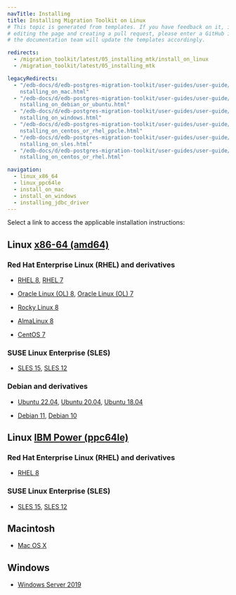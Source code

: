 ```yaml
---
navTitle: Installing
title: Installing Migration Toolkit on Linux
# This topic is generated from templates. If you have feedback on it, instead of
# editing the page and creating a pull request, please enter a GitHub issue and
# the documentation team will update the templates accordingly.

redirects:
  - /migration_toolkit/latest/05_installing_mtk/install_on_linux
  - /migration_toolkit/latest/05_installing_mtk

legacyRedirects:
  - "/edb-docs/d/edb-postgres-migration-toolkit/user-guides/user-guide/55.0.0/i\
    nstalling_on_mac.html"
  - "/edb-docs/d/edb-postgres-migration-toolkit/user-guides/user-guide/55.0.0/i\
    nstalling_on_debian_or_ubuntu.html"
  - "/edb-docs/d/edb-postgres-migration-toolkit/user-guides/user-guide/55.0.0/i\
    nstalling_on_windows.html"
  - "/edb-docs/d/edb-postgres-migration-toolkit/user-guides/user-guide/55.0.0/i\
    nstalling_on_centos_or_rhel_ppcle.html"
  - "/edb-docs/d/edb-postgres-migration-toolkit/user-guides/user-guide/55.0.0/i\
    nstalling_on_sles.html"
  - "/edb-docs/d/edb-postgres-migration-toolkit/user-guides/user-guide/55.0.0/i\
    nstalling_on_centos_or_rhel.html"

navigation:
  - linux_x86_64
  - linux_ppc64le
  - install_on_mac
  - install_on_windows
  - installing_jdbc_driver
---
```


Select a link to access the applicable installation instructions:

## Linux [x86-64 (amd64)](linux_x86_64)

### Red Hat Enterprise Linux (RHEL) and derivatives

- [RHEL 8](linux_x86_64/mtk_rhel_8), [RHEL 7](linux_x86_64/mtk_rhel_7)

- [Oracle Linux (OL) 8](linux_x86_64/mtk_rhel_8), [Oracle Linux (OL) 7](linux_x86_64/mtk_rhel_7)

- [Rocky Linux 8](linux_x86_64/mtk_other_linux_8)

- [AlmaLinux 8](linux_x86_64/mtk_other_linux_8)

- [CentOS 7](linux_x86_64/mtk_centos_7)

### SUSE Linux Enterprise (SLES)

- [SLES 15](linux_x86_64/mtk_sles_15), [SLES 12](linux_x86_64/mtk_sles_12)

### Debian and derivatives

- [Ubuntu 22.04](linux_x86_64/mtk_ubuntu_22), [Ubuntu 20.04](linux_x86_64/mtk_ubuntu_20), [Ubuntu 18.04](linux_x86_64/mtk_ubuntu_18)

- [Debian 11](linux_x86_64/mtk_debian_11), [Debian 10](linux_x86_64/mtk_debian_10)

## Linux [IBM Power (ppc64le)](linux_ppc64le)

### Red Hat Enterprise Linux (RHEL) and derivatives

- [RHEL 8](linux_ppc64le/mtk_rhel_8)

### SUSE Linux Enterprise (SLES)

- [SLES 15](linux_ppc64le/mtk_sles_15), [SLES 12](linux_ppc64le/mtk_sles_12)

## Macintosh

- [Mac OS X](install_on_mac)

## Windows

- [Windows Server 2019](install_on_windows)

